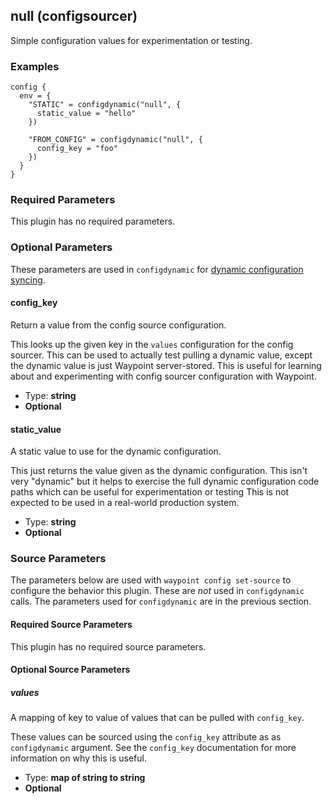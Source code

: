 ## null (configsourcer)

Simple configuration values for experimentation or testing.

### Examples

```hcl
config {
  env = {
    "STATIC" = configdynamic("null", {
      static_value = "hello"
    })

    "FROM_CONFIG" = configdynamic("null", {
      config_key = "foo"
    })
  }
}
```

### Required Parameters

This plugin has no required parameters.

### Optional Parameters

These parameters are used in `configdynamic` for [dynamic configuration syncing](/docs/app-config/dynamic).

#### config_key

Return a value from the config source configuration.

This looks up the given key in the `values` configuration for the config sourcer. This can be used to actually test pulling a dynamic value, except the dynamic value is just Waypoint server-stored. This is useful for learning about and experimenting with config sourcer configuration with Waypoint.

- Type: **string**
- **Optional**

#### static_value

A static value to use for the dynamic configuration.

This just returns the value given as the dynamic configuration. This isn't very "dynamic" but it helps to exercise the full dynamic configuration code paths which can be useful for experimentation or testing This is not expected to be used in a real-world production system.

- Type: **string**
- **Optional**

### Source Parameters

The parameters below are used with `waypoint config set-source` to configure
the behavior this plugin. These are _not_ used in `configdynamic` calls. The
parameters used for `configdynamic` are in the previous section.

#### Required Source Parameters

This plugin has no required source parameters.

#### Optional Source Parameters

##### values

A mapping of key to value of values that can be pulled with `config_key`.

These values can be sourced using the `config_key` attribute as as `configdynamic` argument. See the `config_key` documentation for more information on why this is useful.

- Type: **map of string to string**
- **Optional**
